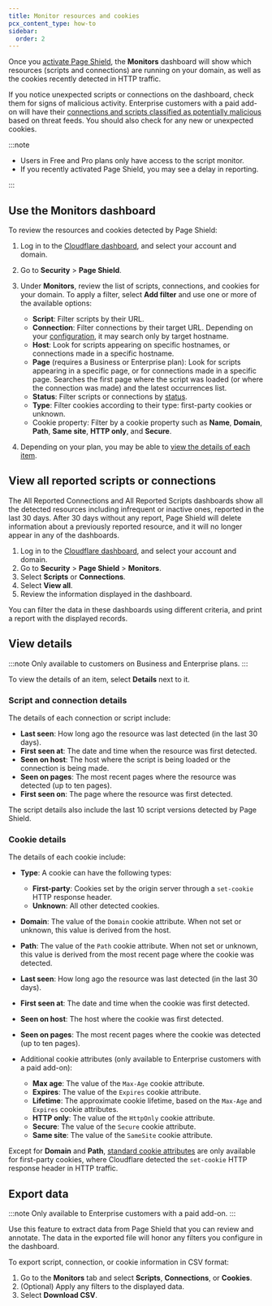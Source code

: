 ```yaml
---
title: Monitor resources and cookies
pcx_content_type: how-to
sidebar:
  order: 2
---
```



Once you [activate Page Shield](/page-shield/get-started/), the **Monitors** dashboard will show which resources (scripts and connections) are running on your domain, as well as the cookies recently detected in HTTP traffic.

If you notice unexpected scripts or connections on the dashboard, check them for signs of malicious activity. Enterprise customers with a paid add-on will have their [connections and scripts classified as potentially malicious](/page-shield/how-it-works/malicious-script-detection/) based on threat feeds. You should also check for any new or unexpected cookies.

:::note

- Users in Free and Pro plans only have access to the script monitor.
- If you recently activated Page Shield, you may see a delay in reporting.

:::

## Use the Monitors dashboard

To review the resources and cookies detected by Page Shield:

1. Log in to the [Cloudflare dashboard](https://dash.cloudflare.com/), and select your account and domain.

2. Go to **Security** > **Page Shield**.

3. Under **Monitors**, review the list of scripts, connections, and cookies for your domain. To apply a filter, select **Add filter** and use one or more of the available options:

   - **Script**: Filter scripts by their URL.
   - **Connection**: Filter connections by their target URL. Depending on your [configuration](/page-shield/reference/settings/#connection-target-details), it may search only by target hostname.
   - **Host**: Look for scripts appearing on specific hostnames, or connections made in a specific hostname.
   - **Page** (requires a Business or Enterprise plan): Look for scripts appearing in a specific page, or for connections made in a specific page. Searches the first page where the script was loaded (or where the connection was made) and the latest occurrences list.
   - **Status**: Filter scripts or connections by [status](/page-shield/reference/script-statuses/).
   - **Type**: Filter cookies according to their type: first-party cookies or unknown.
   - Cookie property: Filter by a cookie property such as **Name**, **Domain**, **Path**, **Same site**, **HTTP only**, and **Secure**.

4. Depending on your plan, you may be able to [view the details of each item](#view-details).

## View all reported scripts or connections

The All Reported Connections and All Reported Scripts dashboards show all the detected resources including infrequent or inactive ones, reported in the last 30 days. After 30 days without any report, Page Shield will delete information about a previously reported resource, and it will no longer appear in any of the dashboards.

1. Log in to the [Cloudflare dashboard](https://dash.cloudflare.com/), and select your account and domain.
2. Go to **Security** > **Page Shield** > **Monitors**.
3. Select **Scripts** or **Connections**.
4. Select **View all**.
5. Review the information displayed in the dashboard.

You can filter the data in these dashboards using different criteria, and print a report with the displayed records.

## View details

:::note
Only available to customers on Business and Enterprise plans.
:::

To view the details of an item, select **Details** next to it.

### Script and connection details

The details of each connection or script include:

- **Last seen**: How long ago the resource was last detected (in the last 30 days).
- **First seen at**: The date and time when the resource was first detected.
- **Seen on host**: The host where the script is being loaded or the connection is being made.
- **Seen on pages**: The most recent pages where the resource was detected (up to ten pages).
- **First seen on**: The page where the resource was first detected.

The script details also include the last 10 script versions detected by Page Shield.

<Render file="scripts-hash-note" />

### Cookie details

The details of each cookie include:

- **Type**: A cookie can have the following types:

  - **First-party**: Cookies set by the origin server through a `set-cookie` HTTP response header.
  - **Unknown**: All other detected cookies.

- **Domain**: The value of the `Domain` cookie attribute. When not set or unknown, this value is derived from the host.

- **Path**: The value of the `Path` cookie attribute. When not set or unknown, this value is derived from the most recent page where the cookie was detected.

- **Last seen**: How long ago the resource was last detected (in the last 30 days).

- **First seen at**: The date and time when the cookie was first detected.

- **Seen on host**: The host where the cookie was first detected.

- **Seen on pages**: The most recent pages where the cookie was detected (up to ten pages).

- Additional cookie attributes (only available to Enterprise customers with a paid add-on):
  - **Max age**: The value of the `Max-Age` cookie attribute.
  - **Expires**: The value of the `Expires` cookie attribute.
  - **Lifetime**: The approximate cookie lifetime, based on the `Max-Age` and `Expires` cookie attributes.
  - **HTTP only**: The value of the `HttpOnly` cookie attribute.
  - **Secure**: The value of the `Secure` cookie attribute.
  - **Same site**: The value of the `SameSite` cookie attribute.

Except for **Domain** and **Path**, [standard cookie attributes](https://developer.mozilla.org/en-US/docs/Web/HTTP/Cookies) are only available for first-party cookies, where Cloudflare detected the `set-cookie` HTTP response header in HTTP traffic.

## Export data

:::note
Only available to Enterprise customers with a paid add-on.
:::

Use this feature to extract data from Page Shield that you can review and annotate. The data in the exported file will honor any filters you configure in the dashboard.

To export script, connection, or cookie information in CSV format:

1. Go to the **Monitors** tab and select **Scripts**, **Connections**, or **Cookies**.
2. (Optional) Apply any filters to the displayed data.
3. Select **Download CSV**.
